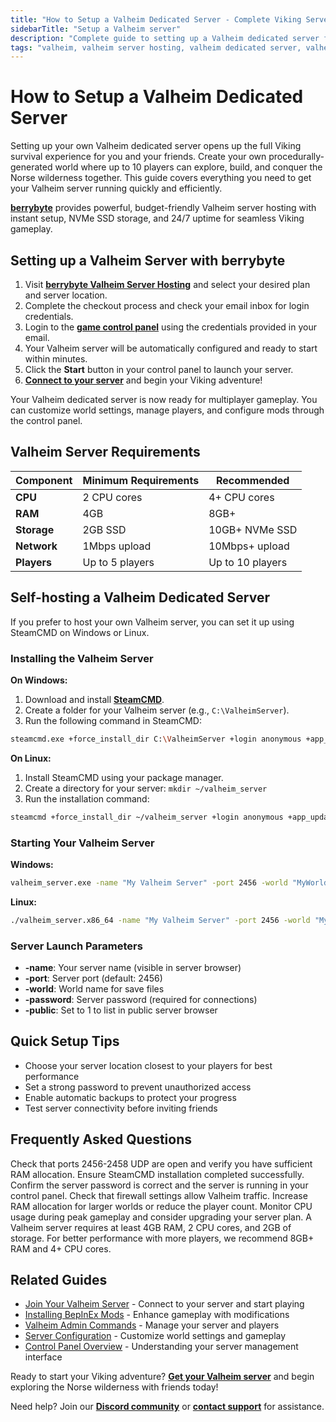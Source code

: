 ```yaml
---
title: "How to Setup a Valheim Dedicated Server - Complete Viking Server Setup Guide"
sidebarTitle: "Setup a Valheim server"
description: "Complete guide to setting up a Valheim dedicated server for multiplayer Viking survival. Learn server requirements, configuration steps, and start your Viking adventure in minutes."
tags: "valheim, valheim server hosting, valheim dedicated server, valheim multiplayer, valheim viking survival"
---
```


# How to Setup a Valheim Dedicated Server

Setting up your own Valheim dedicated server opens up the full Viking survival experience for you and your friends. Create your own procedurally-generated world where up to 10 players can explore, build, and conquer the Norse wilderness together. This guide covers everything you need to get your Valheim server running quickly and efficiently.

**[berrybyte](https://berrybyte.net/valheim-server-hosting)** provides powerful, budget-friendly Valheim server hosting with instant setup, NVMe SSD storage, and 24/7 uptime for seamless Viking gameplay.

## Setting up a Valheim Server with berrybyte

1. Visit **[berrybyte Valheim Server Hosting](https://berrybyte.net/valheim-server-hosting)** and select your desired plan and server location.
2. Complete the checkout process and check your email inbox for login credentials.
3. Login to the **[game control panel](https://game.berrybyte.net)** using the credentials provided in your email.
4. Your Valheim server will be automatically configured and ready to start within minutes.
5. Click the **Start** button in your control panel to launch your server.
6. **[Connect to your server](./join-server)** and begin your Viking adventure!

Your Valheim dedicated server is now ready for multiplayer gameplay. You can customize world settings, manage players, and configure mods through the control panel.

## Valheim Server Requirements

| Component | Minimum Requirements | Recommended |
|-----------|---------------------|-------------|
| **CPU** | 2 CPU cores | 4+ CPU cores |
| **RAM** | 4GB | 8GB+ |
| **Storage** | 2GB SSD | 10GB+ NVMe SSD |
| **Network** | 1Mbps upload | 10Mbps+ upload |
| **Players** | Up to 5 players | Up to 10 players |

## Self-hosting a Valheim Dedicated Server

If you prefer to host your own Valheim server, you can set it up using SteamCMD on Windows or Linux.

### Installing the Valheim Server

**On Windows:**
1. Download and install **[SteamCMD](https://developer.valvesoftware.com/wiki/SteamCMD)**.
2. Create a folder for your Valheim server (e.g., `C:\ValheimServer`).
3. Run the following command in SteamCMD:
```bash
steamcmd.exe +force_install_dir C:\ValheimServer +login anonymous +app_update 896660 +quit
```

**On Linux:**
1. Install SteamCMD using your package manager.
2. Create a directory for your server: `mkdir ~/valheim_server`
3. Run the installation command:
```bash
steamcmd +force_install_dir ~/valheim_server +login anonymous +app_update 896660 +quit
```

### Starting Your Valheim Server

**Windows:**
```bash
valheim_server.exe -name "My Valheim Server" -port 2456 -world "MyWorld" -password "mypassword" -public 1
```

**Linux:**
```bash
./valheim_server.x86_64 -name "My Valheim Server" -port 2456 -world "MyWorld" -password "mypassword" -public 1
```

### Server Launch Parameters

- **-name**: Your server name (visible in server browser)
- **-port**: Server port (default: 2456)
- **-world**: World name for save files
- **-password**: Server password (required for connections)
- **-public**: Set to 1 to list in public server browser

## Quick Setup Tips

- Choose your server location closest to your players for best performance
- Set a strong password to prevent unauthorized access
- Enable automatic backups to protect your progress
- Test server connectivity before inviting friends

## Frequently Asked Questions

<AccordionGroup>

<Accordion title="Why won't my Valheim server start?">
Check that ports 2456-2458 UDP are open and verify you have sufficient RAM allocation. Ensure SteamCMD installation completed successfully.
</Accordion>

<Accordion title="Players can't connect to my server - what's wrong?">
Confirm the server password is correct and the server is running in your control panel. Check that firewall settings allow Valheim traffic.
</Accordion>

<Accordion title="My server has poor performance and lag - how do I fix it?">
Increase RAM allocation for larger worlds or reduce the player count. Monitor CPU usage during peak gameplay and consider upgrading your server plan.
</Accordion>

<Accordion title="What are the minimum system requirements for a Valheim server?">
A Valheim server requires at least 4GB RAM, 2 CPU cores, and 2GB of storage. For better performance with more players, we recommend 8GB+ RAM and 4+ CPU cores.
</Accordion>

</AccordionGroup>

## Related Guides

- [Join Your Valheim Server](./join-server) - Connect to your server and start playing
- [Installing BepInEx Mods](./install-mods) - Enhance gameplay with modifications
- [Valheim Admin Commands](./admin-commands) - Manage your server and players
- [Server Configuration](./configure-server) - Customize world settings and gameplay
- [Control Panel Overview](/panel/overview) - Understanding your server management interface

Ready to start your Viking adventure? **[Get your Valheim server](https://berrybyte.net/valheim-server-hosting)** and begin exploring the Norse wilderness with friends today!

Need help? Join our **[Discord community](https://berrybyte.net/discord)** or **[contact support](https://berrybyte.net/tickets)** for assistance.